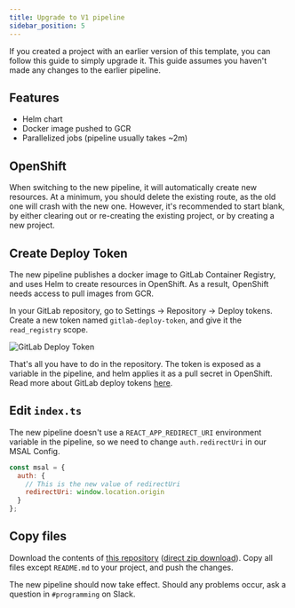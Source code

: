 ```yaml
---
title: Upgrade to V1 pipeline
sidebar_position: 5
---
```


If you created a project with an earlier version of this template, you can follow this guide to simply upgrade it.
This guide assumes you haven't made any changes to the earlier pipeline.

## Features

- Helm chart
- Docker image pushed to GCR
- Parallelized jobs (pipeline usually takes ~2m)

## OpenShift

When switching to the new pipeline, it will automatically create new resources.
At a minimum, you should delete the existing route, as the old one will crash with the new one.
However, it's recommended to start blank, by either clearing out or re-creating the existing project, or by creating a new project.

## Create Deploy Token

The new pipeline publishes a docker image to GitLab Container Registry, and uses Helm to create resources in OpenShift.
As a result, OpenShift needs access to pull images from GCR.

In your GitLab repository, go to Settings -> Repository -> Deploy tokens.
Create a new token named `gitlab-deploy-token`, and give it the `read_registry` scope.

![GitLab Deploy Token](/img/gitlab-deploy-token.png)

That's all you have to do in the repository.
The token is exposed as a variable in the pipeline, and helm applies it as a pull secret in OpenShift.
Read more about GitLab deploy tokens [here](https://docs.gitlab.com/ee/user/project/deploy_tokens/#gitlab-deploy-token).

## Edit `index.ts`

The new pipeline doesn't use a `REACT_APP_REDIRECT_URI` environment variable in the pipeline,
so we need to change `auth.redirectUri` in our MSAL Config.

```js title=index.ts
const msal = {
  auth: {
    // This is the new value of redirectUri
    redirectUri: window.location.origin
  }
};
```

## Copy files

Download the contents of [this repository](https://gitlab.intility.com/herman/cra-pipeline-upgrade) ([direct zip download](https://gitlab.intility.com/herman/cra-pipeline-upgrade/-/archive/main/cra-pipeline-upgrade-main.zip)).
Copy all files except `README.md` to your project, and push the changes.

The new pipeline should now take effect. Should any problems occur, ask a question in `#programming` on Slack.